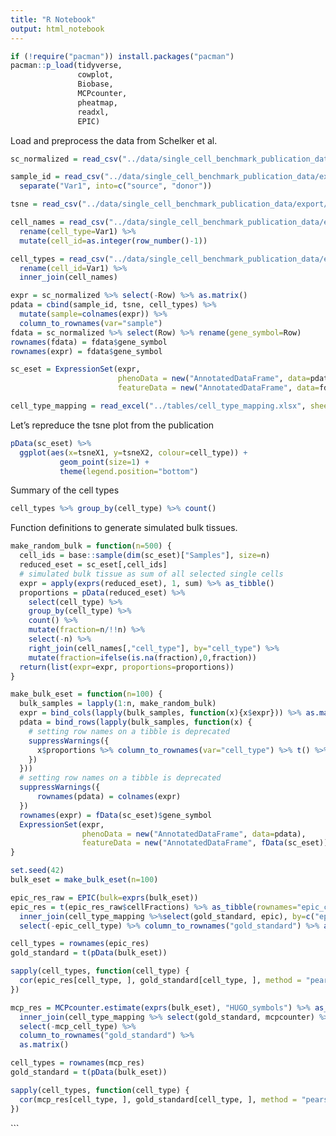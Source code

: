 ```yaml
---
title: "R Notebook"
output: html_notebook
---
```


```r
if (!require("pacman")) install.packages("pacman")
pacman::p_load(tidyverse,
               cowplot,
               Biobase,
               MCPcounter,
               pheatmap,
               readxl,
               EPIC)
```

Load and preprocess the data from Schelker et al. 
```r
sc_normalized = read_csv("../data/single_cell_benchmark_publication_data/export/sc_data_normalized.csv")

sample_id = read_csv("../data/single_cell_benchmark_publication_data/export/sample_id.csv") %>% 
  separate("Var1", into=c("source", "donor"))

tsne = read_csv("../data/single_cell_benchmark_publication_data/export/tsne_merged.csv")

cell_names = read_csv("../data/single_cell_benchmark_publication_data/export/cellnames.txt") %>%
  rename(cell_type=Var1) %>%
  mutate(cell_id=as.integer(row_number()-1))

cell_types = read_csv("../data/single_cell_benchmark_publication_data/export/classified_data_donor_abc_12k_merged_tcell_celltype.csv") %>% 
  rename(cell_id=Var1) %>%
  inner_join(cell_names)

expr = sc_normalized %>% select(-Row) %>% as.matrix()
pdata = cbind(sample_id, tsne, cell_types) %>%
  mutate(sample=colnames(expr)) %>%
  column_to_rownames(var="sample")
fdata = sc_normalized %>% select(Row) %>% rename(gene_symbol=Row)
rownames(fdata) = fdata$gene_symbol
rownames(expr) = fdata$gene_symbol

sc_eset = ExpressionSet(expr,
                        phenoData = new("AnnotatedDataFrame", data=pdata),
                        featureData = new("AnnotatedDataFrame", data=fdata))

cell_type_mapping = read_excel("../tables/cell_type_mapping.xlsx", sheet = 1)
```

Let's repreduce the tsne plot from the publication
```r
pData(sc_eset) %>% 
  ggplot(aes(x=tsneX1, y=tsneX2, colour=cell_type)) +
           geom_point(size=1) + 
           theme(legend.position="bottom")

```

Summary of the cell types
```r
cell_types %>% group_by(cell_type) %>% count()

```


Function definitions to generate simulated bulk tissues. 
```r
make_random_bulk = function(n=500) {
  cell_ids = base::sample(dim(sc_eset)["Samples"], size=n)
  reduced_eset = sc_eset[,cell_ids]
  # simulated bulk tissue as sum of all selected single cells
  expr = apply(exprs(reduced_eset), 1, sum) %>% as_tibble()
  proportions = pData(reduced_eset) %>% 
    select(cell_type) %>% 
    group_by(cell_type) %>%
    count() %>%
    mutate(fraction=n/!!n) %>%
    select(-n) %>%
    right_join(cell_names[,"cell_type"], by="cell_type") %>%
    mutate(fraction=ifelse(is.na(fraction),0,fraction))
  return(list(expr=expr, proportions=proportions))
}

make_bulk_eset = function(n=100) {
  bulk_samples = lapply(1:n, make_random_bulk)
  expr = bind_cols(lapply(bulk_samples, function(x){x$expr})) %>% as.matrix()
  pdata = bind_rows(lapply(bulk_samples, function(x) {
    # setting row names on a tibble is deprecated
    suppressWarnings({
      x$proportions %>% column_to_rownames(var="cell_type") %>% t() %>% as_tibble()
    })
  }))
  # setting row names on a tibble is deprecated
  suppressWarnings({
      rownames(pdata) = colnames(expr)
  })
  rownames(expr) = fData(sc_eset)$gene_symbol
  ExpressionSet(expr, 
                phenoData = new("AnnotatedDataFrame", data=pdata),
                featureData = new("AnnotatedDataFrame", fData(sc_eset)))
}


```

```r
set.seed(42)
bulk_eset = make_bulk_eset(n=100)
```
```r
epic_res_raw = EPIC(bulk=exprs(bulk_eset))
epic_res = t(epic_res_raw$cellFractions) %>% as_tibble(rownames="epic_cell_type") %>%
  inner_join(cell_type_mapping %>%select(gold_standard, epic), by=c("epic_cell_type"="epic")) %>%
  select(-epic_cell_type) %>% column_to_rownames("gold_standard") %>% as.matrix()

cell_types = rownames(epic_res)
gold_standard = t(pData(bulk_eset))

sapply(cell_types, function(cell_type) { 
  cor(epic_res[cell_type, ], gold_standard[cell_type, ], method = "pearson")
})

```


```r
mcp_res = MCPcounter.estimate(exprs(bulk_eset), "HUGO_symbols") %>% as_tibble(rownames="mcp_cell_type") %>%
  inner_join(cell_type_mapping %>% select(gold_standard, mcpcounter) %>% drop_na(), by=c("mcp_cell_type"="mcpcounter")) %>%
  select(-mcp_cell_type) %>%
  column_to_rownames("gold_standard") %>%
  as.matrix()

cell_types = rownames(mcp_res)
gold_standard = t(pData(bulk_eset))

sapply(cell_types, function(cell_type) { 
  cor(mcp_res[cell_type, ], gold_standard[cell_type, ], method = "pearson")
})


```

```

